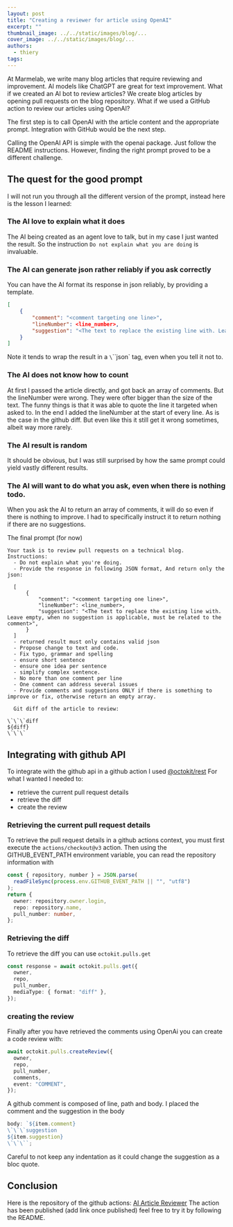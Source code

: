 ```yaml
---
layout: post
title: "Creating a reviewer for article using OpenAI"
excerpt: ""
thumbnail_image: ../../static/images/blog/...
cover_image: ../../static/images/blog/...
authors:
  - thiery
tags:
---
```


At Marmelab, we write many blog articles that require reviewing and improvement.
AI models like ChatGPT are great for text improvement. What if we created an AI bot to review articles?
We create blog articles by opening pull requests on the blog repository. What if we used a GitHub action to review our articles using OpenAI?

The first step is to call OpenAI with the article content and the appropriate prompt. Integration with GitHub would be the next step.

Calling the OpenAI API is simple with the openai package. Just follow the README instructions.
However, finding the right prompt proved to be a different challenge.

## The quest for the good prompt

I will not run you through all the different version of the prompt, instead here is the lesson I learned:

### The AI love to explain what it does

The AI being created as an agent love to talk, but in my case I just wanted the result. So the instruction `Do not explain what you are doing` is invaluable.

### The AI can generate json rather reliably if you ask correctly

You can have the AI format its response in json reliably, by providing a template.

```json
[
    {
        "comment": "<comment targeting one line>",
        "lineNumber": <line_number>,
        "suggestion": "<The text to replace the existing line with. Leave empty, when no suggestion is applicable, must be related to the comment>",
    }
]
```

Note it tends to wrap the result in a `\`\`\`json` tag, even when you tell it not to.

### The AI does not know how to count

At first I passed the article directly, and got back an array of comments. But the lineNumber were wrong. They were ofter bigger than the size of the text.
The funny things is that it was able to quote the line it targeted when asked to.
In the end I added the lineNumber at the start of every line. As is the case in the github diff.
But even like this it still get it wrong sometimes, albeit way more rarely.

### The AI result is random

It should be obvious, but I was still surprised by how the same prompt could yield vastly different results.

### The AI will want to do what you ask, even when there is nothing todo.

When you ask the AI to return an array of comments, it will do so even if there is nothing to improve. I had to specifically instruct it to return nothing if there are no suggestions.

The final prompt (for now)

```
Your task is to review pull requests on a technical blog. Instructions:
  - Do not explain what you're doing.
  - Provide the response in following JSON format, And return only the json:

  [
      {
          "comment": "<comment targeting one line>",
          "lineNumber": <line_number>,
          "suggestion": "<The text to replace the existing line with. Leave empty, when no suggestion is applicable, must be related to the comment>",
      }
  ]
  - returned result must only contains valid json
  - Propose change to text and code.
  - Fix typo, grammar and spelling
  - ensure short sentence
  - ensure one idea per sentence
  - simplify complex sentence.
  - No more than one comment per line
  - One comment can address several issues
  - Provide comments and suggestions ONLY if there is something to improve or fix, otherwise return an empty array.

  Git diff of the article to review:

\`\`\`diff
${diff}
\`\`\`
```

## Integrating with github API

To integrate with the github api in a github action I used [@octokit/rest](https://github.com/octokit/rest.js)
For what I wanted I needed to:

- retrieve the current pull request details
- retrieve the diff
- create the review

### Retrieving the current pull request details

To retrieve the pull request details in a github actions context, you must first execute the `actions/checkout@v3` action.
Then using the GITHUB_EVENT_PATH environment variable, you can read the repository information with

```ts
const { repository, number } = JSON.parse(
  readFileSync(process.env.GITHUB_EVENT_PATH || "", "utf8")
);
return {
  owner: repository.owner.login,
  repo: repository.name,
  pull_number: number,
};
```

### Retrieving the diff

To retrieve the diff you can use `octokit.pulls.get`

```ts
const response = await octokit.pulls.get({
  owner,
  repo,
  pull_number,
  mediaType: { format: "diff" },
});
```

### creating the review

Finally after you have retrieved the comments using OpenAi you can create a code review with:

```ts
await octokit.pulls.createReview({
  owner,
  repo,
  pull_number,
  comments,
  event: "COMMENT",
});
```

A github comment is composed of line, path and body. I placed the comment and the suggestion in the body

```ts
body: `${item.comment}
\`\`\`suggestion
${item.suggestion}
\`\`\``;
```

Careful to not keep any indentation as it could change the suggestion as a bloc quote.

## Conclusion

Here is the repository of the github actions: [AI Article Reviewer](https://github.com/ThieryMichel/proof-reader-ai)
The action has been published (add link once published) feel free to try it by following the README.
